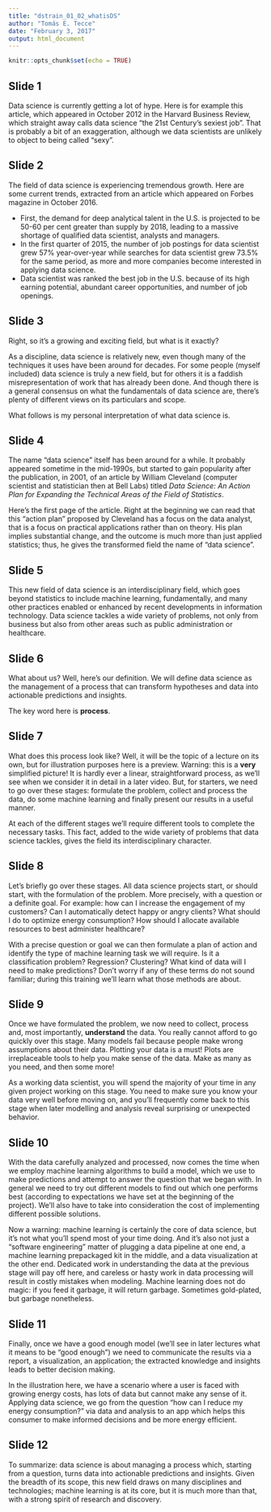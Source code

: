 ```yaml
---
title: "dstrain_01_02_whatisDS"
author: "Tomás E. Tecce"
date: "February 3, 2017"
output: html_document
---
```


```r
knitr::opts_chunk$set(echo = TRUE)
```

## Slide 1

Data science is currently getting a lot of hype. Here is for example this
article, which appeared in October 2012 in the Harvard Business Review,
which straight away calls data science "the 21st Century's sexiest job".
That is probably a bit of an exaggeration, although we data scientists are
unlikely to object to being called "sexy".


## Slide 2

The field of data science is experiencing tremendous growth. Here are some
current trends, extracted from an article which appeared on Forbes
magazine in October 2016.

- First, the demand for deep analytical talent in the U.S. is projected to
be 50-60 per cent greater than supply by 2018, leading to a massive
shortage of qualified data scientist, analysts and managers.
- In the first quarter of 2015, the number of job postings for data
scientist grew 57% year-over-year while searches for data scientist grew
73.5% for the same period, as more and more companies become interested in
applying data science.
- Data scientist was ranked the best job in the U.S. because of its high
earning potential, abundant career opportunities, and number of job
openings.


## Slide 3

Right, so it's a growing and exciting field, but what is it exactly?

As a discipline, data science is relatively new, even though many of the
techniques it uses have been around for decades. For some people (myself
included) data science is truly a new field, but for others it is a
faddish misrepresentation of work that has already been done. And though
there is a general consensus on what the fundamentals of data science are,
there's plenty of different views on its particulars and scope.

What follows is my personal interpretation of what data science is.


## Slide 4

The name "data science" itself has been around for a while. It probably
appeared sometime in the mid-1990s, but started to gain popularity after
the publication, in 2001, of an article by William Cleveland (computer
scientist and statistician then at Bell Labs) titled *Data Science: An
Action Plan for Expanding the Technical Areas of the Field of Statistics*.

Here's the first page of the article. Right at the beginning we can read
that this "action plan" proposed by Cleveland has a focus on the data
analyst, that is a focus on practical applications rather than on theory.
His plan implies substantial change, and the outcome is much more than
just applied statistics; thus, he gives the transformed field the name of
"data science".


## Slide 5

This new field of data science is an interdisciplinary field, which goes
beyond statistics to include machine learning, fundamentally, and many
other practices enabled or enhanced by recent developments in information
technology. Data science tackles a wide variety of problems, not only from
business but also from other areas such as public administration or
healthcare.


## Slide 6

What about us? Well, here's our definition. We will define data science as
the management of a process that can transform hypotheses and data into
actionable predictions and insights.

The key word here is **process**.


## Slide 7

What does this process look like? Well, it will be the topic of a lecture
on its own, but for illustration purposes here is a preview. Warning: this
is a **very** simplified picture! It is hardly ever a linear,
straightforward process, as we'll see when we consider it in detail in a
later video. But, for starters, we need to go over these stages: formulate
the problem, collect and process the data, do some machine learning and
finally present our results in a useful manner.

At each of the different stages we'll require different tools to complete
the necessary tasks. This fact, added to the wide variety of problems that
data science tackles, gives the field its interdisciplinary character.


## Slide 8

Let's briefly go over these stages. All data science projects
start, or should start, with the formulation of the problem. More
precisely, with a question or a definite goal. For example: how can I
increase the engagement of my customers? Can I automatically detect happy
or angry clients? What should I do to optimize energy consumption? How
should I allocate available resources to best administer healthcare?

With a precise question or goal we can then formulate a plan of action and
identify the type of machine learning task we will require. Is it a
classification problem? Regression? Clustering? What kind of data will I
need to make predictions? Don't worry if any of these terms do not sound
familiar; during this training we'll learn what those methods are about.


## Slide 9

Once we have formulated the problem, we now need to collect, process and,
most importantly, **understand** the data. You really cannot afford to go
quickly over this stage. Many models fail because people make wrong
assumptions about their data. Plotting your data is a must! Plots are
irreplaceable tools to help you make sense of the data. Make as many as
you need, and then some more!

As a working data scientist, you will spend the majority of your time in
any given project working on this stage. You need to make sure you know
your data very well before moving on, and you'll frequently come back to
this stage when later modelling and analysis reveal surprising or
unexpected behavior.


## Slide 10

With the data carefully analyzed and processed, now comes the time when we
employ machine learning algorithms to build a model, which we use to make
predictions and attempt to answer the question that we began with. In
general we need to try out different models to find out which one performs
best (according to expectations we have set at the beginning of the
project). We'll also have to take into consideration the cost of
implementing different possible solutions.

Now a warning: machine learning is certainly the core of data science, but
it's not what you'll spend most of your time doing. And it's also not just
a "software engineering" matter of plugging a data pipeline at one end, a
machine learning prepackaged kit in the middle, and a data visualization
at the other end. Dedicated work in understanding the data at the previous
stage will pay off here, and careless or hasty work in data processing
will result in costly mistakes when modeling. Machine learning does not do
magic: if you feed it garbage, it will return garbage. Sometimes
gold-plated, but garbage nonetheless.


## Slide 11

Finally, once we have a good enough model (we'll see in later lectures
what it means to be "good enough") we need to communicate the results via
a report, a visualization, an application; the extracted knowledge and
insights leads to better decision making.

In the illustration here, we have a scenario where a user is faced with
growing energy costs, has lots of data but cannot make any sense of it.
Applying data science, we go from the question "how can I reduce my energy
consumption?" via data and analysis to an app which helps this consumer to
make informed decisions and be more energy efficient.


## Slide 12

To summarize: data science is about managing a process which, starting
from a question, turns data into actionable predictions and insights.
Given the breadth of its scope, this new field draws on many disciplines
and technologies; machine learning is at its core, but it is much more
than that, with a strong spirit of research and discovery.
